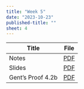 ```yaml
---
title: "Week 5"
date: "2023-10-23"
published-title: "" 
sheet: 4
---
```


| Title  | File |
|--------|:----:|
| Notes  | [PDF](notes-s04.pdf)     |
| Slides | [PDF](w5.pdf)     |
| Gent's Proof 4.2b | [PDF](gent-4.2b.png)     |